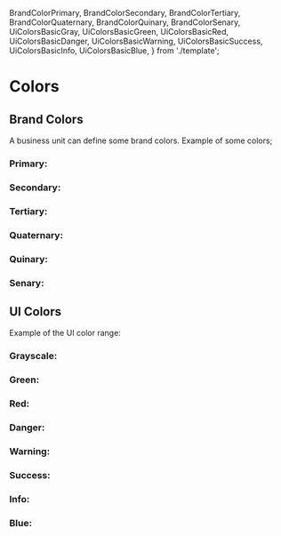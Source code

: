   BrandColorPrimary,
  BrandColorSecondary,
  BrandColorTertiary,
  BrandColorQuaternary,
  BrandColorQuinary,
  BrandColorSenary,
  UiColorsBasicGray,
  UiColorsBasicGreen,
  UiColorsBasicRed,
  UiColorsBasicDanger,
  UiColorsBasicWarning,
  UiColorsBasicSuccess,
  UiColorsBasicInfo,
  UiColorsBasicBlue,
} from './template';

<Meta title="Design System/Style/Colors" />

# Colors

## Brand Colors

A business unit can define some brand colors.
Example of some colors;

### Primary:
<Canvas>
  <Story name="brand-primary">
    <BrandColorPrimary />
  </Story>
</Canvas>

### Secondary:
<Canvas>
  <Story name="brand-secondary">
    <BrandColorSecondary />
  </Story>
</Canvas>

### Tertiary:
<Canvas>
  <Story name="brand-tertiary">
    <BrandColorTertiary />
  </Story>
</Canvas>

### Quaternary:
<Canvas>
  <Story name="brand-quaternary">
    <BrandColorQuaternary />
  </Story>
</Canvas>

### Quinary:
<Canvas>
  <Story name="brand-quinary">
    <BrandColorQuinary />
  </Story>
</Canvas>

### Senary:
<Canvas>
  <Story name="brand-senary">
    <BrandColorSenary />
  </Story>
</Canvas>

## UI Colors

Example of the UI color range:

### Grayscale:
<Canvas>
  <Story name="ui-gray">
    <UiColorsBasicGray />
  </Story>
</Canvas>

### Green:
<Canvas>
  <Story name="ui-green">
    <UiColorsBasicGreen />
  </Story>
</Canvas>

### Red:
<Canvas>
  <Story name="ui-red">
    <UiColorsBasicRed />
  </Story>
</Canvas>

### Danger:
<Canvas>
  <Story name="ui-danger">
    <UiColorsBasicDanger />
  </Story>
</Canvas>


### Warning:
<Canvas>
  <Story name="ui-warning">
    <UiColorsBasicWarning />
  </Story>
</Canvas>

### Success:
<Canvas>
  <Story name="ui-success">
    <UiColorsBasicSuccess />
  </Story>
</Canvas>

### Info:
<Canvas>
  <Story name="ui-info">
    <UiColorsBasicInfo/>
  </Story>
</Canvas>

### Blue:
<Canvas>
  <Story name="ui-blue">
    <UiColorsBasicBlue />
  </Story>
</Canvas>
